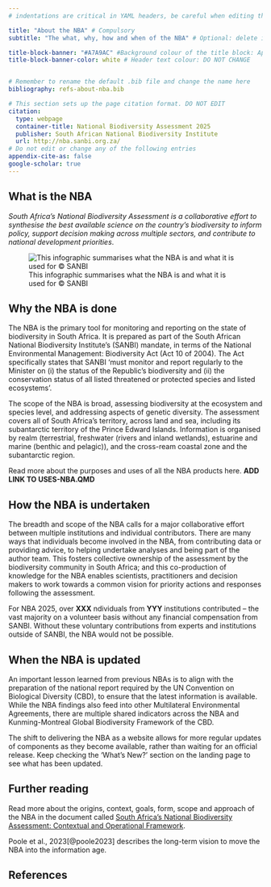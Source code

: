 ```yaml
---
# indentations are critical in YAML headers, be careful when editing this section

title: "About the NBA" # Compulsory
subtitle: "The what, why, how and when of the NBA" # Optional: delete if you are not using a subtitle

title-block-banner: "#A7A9AC" #Background colour of the title block: Apply component colours where necessary - find hex codes in _brand.yml
title-block-banner-color: white # Header text colour: DO NOT CHANGE


# Remember to rename the default .bib file and change the name here
bibliography: refs-about-nba.bib

# This section sets up the page citation format. DO NOT EDIT
citation:
  type: webpage
  container-title: National Biodiversity Assessment 2025
  publisher: South African National Biodiversity Institute
  url: http://nba.sanbi.org.za/
# Do not edit or change any of the following entries
appendix-cite-as: false
google-scholar: true
---
```


## What is the NBA

*South Africa’s National Biodiversity Assessment is a collaborative effort to synthesise the best available science on the country’s biodiversity to inform policy, support decision making across multiple sectors, and contribute to national development priorities*.

![This infographic summarises what the NBA is and what it is used for © SANBI](imgs/nba-infoGraphic.jpg){fig-align="center"}

## Why the NBA is done

The NBA is the primary tool for monitoring and reporting on the state of biodiversity in South Africa. It is prepared as part of the South African National Biodiversity Institute’s (SANBI) mandate, in terms of the National Environmental Management: Biodiversity Act (Act 10 of 2004). The Act specifically states that SANBI 'must monitor and report regularly to the Minister on (i) the status of the Republic’s biodiversity and (ii) the conservation status of all listed threatened or protected species and listed ecosystems'.

The scope of the NBA is broad, assessing biodiversity at the ecosystem and species level, and addressing aspects of genetic diversity. The assessment covers all of South Africa's territory, across land and sea, including its subantarctic territory of the Prince Edward Islands. Information is organised by realm (terrestrial, freshwater (rivers and inland wetlands), estuarine and marine (benthic and pelagic)), and the cross-ream coastal zone and the subantarctic region. 

Read more about the purposes and uses of all the NBA products here. **ADD LINK TO USES-NBA.QMD**

## How the NBA is undertaken

The breadth and scope of the NBA calls for a major collaborative effort between multiple institutions and individual contributors. There are many ways that individuals become involved in the NBA, from contributing data or providing advice, to helping undertake analyses and being part of the author team. This fosters collective ownership of the assessment by the biodiversity community in South Africa; and this co-production of knowledge for the NBA enables scientists, practitioners and decision makers to work towards a common vision for priority actions and responses following the assessment.

For NBA 2025, over **XXX** ndividuals from **YYY** institutions contributed – the vast majority on a volunteer basis without any financial compensation from SANBI. Without these voluntary contributions from experts and institutions outside of SANBI, the NBA would not be possible.

## When the NBA is updated

An important lesson learned from previous NBAs is to align with the preparation of the national report required by the UN Convention on Biological Diversity (CBD), to ensure that the latest information is available. While the NBA findings also feed into other Multilateral Environmental Agreements, there are multiple shared indicators across the NBA and Kunming-Montreal Global Biodiversity Framework of the CBD.

The shift to delivering the NBA as a website allows for more regular updates of components as they become available, rather than waiting for an official release. Keep checking the 'What's New?' section on the landing page to see what has been updated.

## Further reading

Read more about the origins, context, goals, form, scope and approach of the NBA in the document called [South Africa's National Biodiversity Assessment: Contextual and Operational Framework](https://hdl.handle.net/20.500.12143/9058).

Poole et al., 2023[@poole2023] describes the long-term vision to move the NBA into the information age.

## References

::: {#refs}
:::
